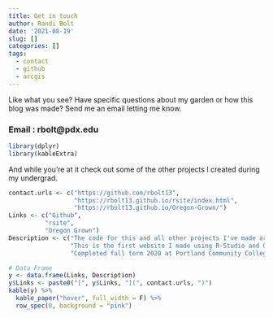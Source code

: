 ```yaml
---
title: Get in touch
author: Randi Bolt
date: '2021-08-19'
slug: []
categories: []
tags:
  - contact
  - github
  - arcgis
---
```


Like what you see? Have specific questions about my garden or how this blog was made? Send me an email letting me know.

### Email : rbolt@pdx.edu 

```r
library(dplyr)
library(kableExtra)
```

And while you're at it check out some of the other projects I created during my undergrad. 

```r
contact.urls <- c("https://github.com/rbolt13",
                  "https://rbolt13.github.io/rsite/index.html",
                  "https://rbolt13.github.io/Oregon-Grown/")
Links <- c("Github",
          "rsite",
          "Oregon Grown")
Description <- c("The code for this and all other projects I've made are on Github. It's the best way to see what projects I am currently working on.",
                 "This is the first website I made using R-Studio and Github. Here I posted projects from Statistics- 341 : Introduction to R, such as : Kobe Hot Hands, Gloabal Fuel Data, and COVID-19.",
                 "Completed fall term 2020 at Portland Community College, this project uses GIS and Arc Pro to investigate dispensary diversity in Oregon.")

# Data Frame
y <- data.frame(Links, Description)
y$Links <- paste0("[", y$Links, "](", contact.urls, ")")
kable(y) %>%
  kable_paper("hover", full_width = F) %>%
  row_spec(0, background = "pink")
```